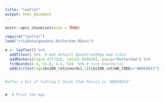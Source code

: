 ```yaml
---
title: "leaflet"
output: html_document
---
```


```r
knitr::opts_chunk$set(echo = TRUE)
```

```r
require("leaflet")
load("cityData/geodata_Rotterdam.RData")
```
```r
m <- leaflet() %>%
  addTiles() %>%  # Add default OpenStreetMap map tiles
  addMarkers(lng=4.4777325, lat=51.9244201, popup="Rotterdam") %>%
  fitBounds(4.4, 51.8, 4.5, 52)  %>% # nice boundaries
  addCircles(lng=cbs100_rot@coords[,1][cbs100_rot$WK_CODE=="WK059913"], lat=cbs100_rot@coords[,2][cbs100_rot$WK_CODE=="WK059913"], fillColor = c('red'))


#after a bit of fidling I think that Pernis is "WK059913"


m  # Print the map
```






